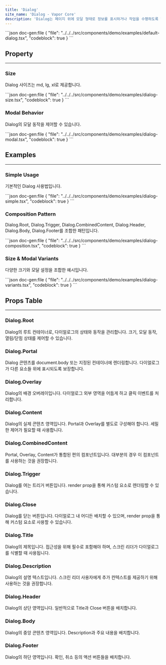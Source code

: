 ```yaml
---
title: 'Dialog'
site_name: 'Dialog - Vapor Core'
description: 'Dialog는 페이지 위에 모달 형태로 정보를 표시하거나 작업을 수행하도록 하는 컴포넌트입니다.'
---
```


<Demo name="default-dialog">
```json doc-gen:file
{
    "file": "../../../src/components/demo/examples/default-dialog.tsx",
    "codeblock": true
}
```
</Demo>

## Property

---

### Size

Dialog 사이즈는 md, lg, xl로 제공합니다.

<Demo name="dialog-size">
```json doc-gen:file
{
    "file": "../../../src/components/demo/examples/dialog-size.tsx",
    "codeblock": true
}
```
</Demo>

### Modal Behavior

Dialog의 모달 동작을 제어할 수 있습니다.

<Demo name="dialog-modal">
```json doc-gen:file
{
    "file": "../../../src/components/demo/examples/dialog-modal.tsx",
    "codeblock": true
}
```
</Demo>

## Examples

---

### Simple Usage

기본적인 Dialog 사용법입니다.

<Demo name="dialog-simple">
```json doc-gen:file
{
    "file": "../../../src/components/demo/examples/dialog-simple.tsx",
    "codeblock": true
}
```
</Demo>

### Composition Pattern

Dialog.Root, Dialog.Trigger, Dialog.CombinedContent, Dialog.Header, Dialog.Body, Dialog.Footer를 조합한 패턴입니다.

<Demo name="dialog-composition">
```json doc-gen:file
{
    "file": "../../../src/components/demo/examples/dialog-composition.tsx",
    "codeblock": true
}
```
</Demo>

### Size & Modal Variants

다양한 크기와 모달 설정을 조합한 예시입니다.

<Demo name="dialog-variants">
```json doc-gen:file
{
    "file": "../../../src/components/demo/examples/dialog-variants.tsx",
    "codeblock": true
}
```
</Demo>

## Props Table

---

### Dialog.Root

Dialog의 루트 컨테이너로, 다이얼로그의 상태와 동작을 관리합니다. 크기, 모달 동작, 열림/닫힘 상태를 제어할 수 있습니다.

<ComponentPropsTable file="dialog" section="props" />

### Dialog.Portal

Dialog 콘텐츠를 document.body 또는 지정된 컨테이너에 렌더링합니다. 다이얼로그가 다른 요소들 위에 표시되도록 보장합니다.

<ComponentPropsTable file="dialog" section="portalProps" />

### Dialog.Overlay

Dialog의 배경 오버레이입니다. 다이얼로그 외부 영역을 어둡게 하고 클릭 이벤트를 처리합니다.

<ComponentPropsTable file="dialog" section="overlayProps" />

### Dialog.Content

Dialog의 실제 콘텐츠 영역입니다. Portal과 Overlay를 별도로 구성해야 합니다. 세밀한 제어가 필요할 때 사용합니다.

<ComponentPropsTable file="dialog" section="contentProps" />

### Dialog.CombinedContent

Portal, Overlay, Content가 통합된 편의 컴포넌트입니다. 대부분의 경우 이 컴포넌트를 사용하는 것을 권장합니다.

<ComponentPropsTable file="dialog" section="combinedContentProps" />

### Dialog.Trigger

Dialog를 여는 트리거 버튼입니다. render prop을 통해 커스텀 요소로 렌더링할 수 있습니다.

<ComponentPropsTable file="dialog" section="triggerProps" />

### Dialog.Close

Dialog를 닫는 버튼입니다. 다이얼로그 내 어디든 배치할 수 있으며, render prop을 통해 커스텀 요소로 사용할 수 있습니다.

<ComponentPropsTable file="dialog" section="closeProps" />

### Dialog.Title

Dialog의 제목입니다. 접근성을 위해 필수로 포함해야 하며, 스크린 리더가 다이얼로그를 식별할 때 사용됩니다.

<ComponentPropsTable file="dialog" section="titleProps" />

### Dialog.Description

Dialog의 설명 텍스트입니다. 스크린 리더 사용자에게 추가 컨텍스트를 제공하기 위해 사용하는 것을 권장합니다.

<ComponentPropsTable file="dialog" section="descriptionProps" />

### Dialog.Header

Dialog의 상단 영역입니다. 일반적으로 Title과 Close 버튼을 배치합니다.

<ComponentPropsTable file="dialog" section="headerProps" />

### Dialog.Body

Dialog의 중앙 콘텐츠 영역입니다. Description과 주요 내용을 배치합니다.

<ComponentPropsTable file="dialog" section="bodyProps" />

### Dialog.Footer

Dialog의 하단 영역입니다. 확인, 취소 등의 액션 버튼들을 배치합니다.

<ComponentPropsTable file="dialog" section="footerProps" />
